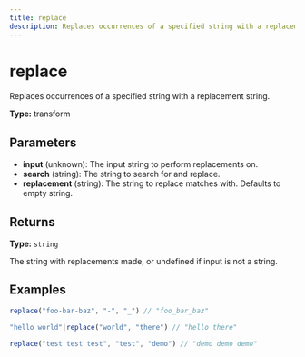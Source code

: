 ```yaml
---
title: replace
description: Replaces occurrences of a specified string with a replacement string.
---
```


# replace

Replaces occurrences of a specified string with a replacement string.

**Type:** transform

## Parameters

- **input** (unknown): The input string to perform replacements on.
- **search** (string): The string to search for and replace.
- **replacement** (string): The string to replace matches with. Defaults to empty string.

## Returns

**Type:** `string`

The string with replacements made, or undefined if input is not a string.

## Examples

```javascript
replace("foo-bar-baz", "-", "_") // "foo_bar_baz"
```

```javascript
"hello world"|replace("world", "there") // "hello there"
```

```javascript
replace("test test test", "test", "demo") // "demo demo demo"
```

